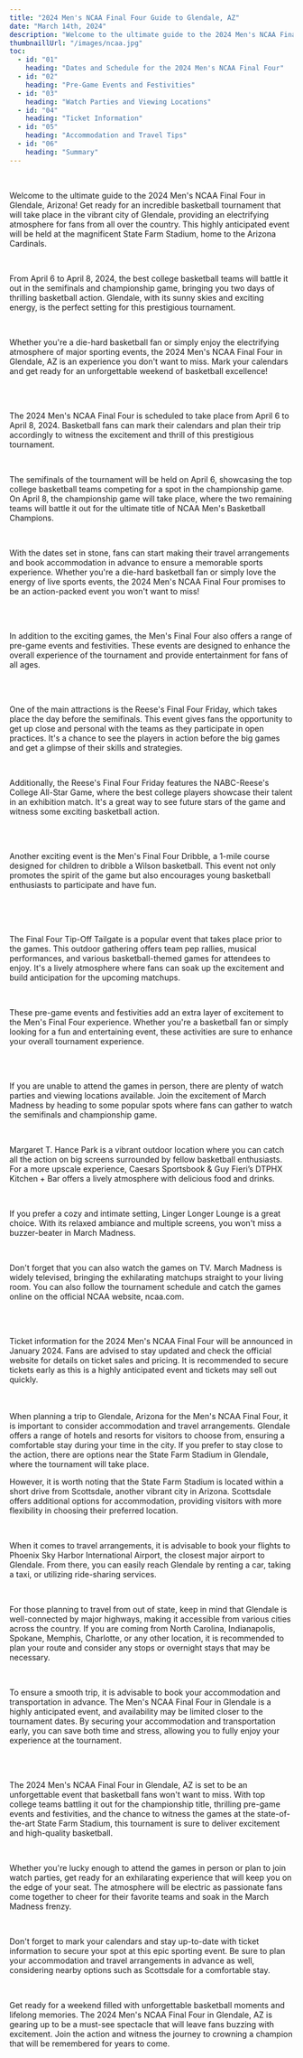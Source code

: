 ```yaml
---
title: "2024 Men's NCAA Final Four Guide to Glendale, AZ"
date: "March 14th, 2024"
description: "Welcome to the ultimate guide to the 2024 Men's NCAA Final Four in Glendale, Arizona! Get ready for an incredible basketball tournament that will take place in the vibrant city of Glendale, providing an electrifying atmosphere for fans from all over the country. This highly anticipated event will be held at the magnificent State Farm Stadium, home to the Arizona Cardinals."
thumbnaillUrl: "/images/ncaa.jpg"
toc:
  - id: "01"
    heading: "Dates and Schedule for the 2024 Men's NCAA Final Four"
  - id: "02"
    heading: "Pre-Game Events and Festivities"
  - id: "03"
    heading: "Watch Parties and Viewing Locations"
  - id: "04"
    heading: "Ticket Information"
  - id: "05"
    heading: "Accommodation and Travel Tips"
  - id: "06"
    heading: "Summary"
---
```


<SlugImage src='/images/game.png' />
<br />

Welcome to the ultimate guide to the 2024 Men's NCAA Final Four in Glendale, Arizona! Get ready for an incredible basketball tournament that will take place in the vibrant city of Glendale, providing an electrifying atmosphere for fans from all over the country. This highly anticipated event will be held at the magnificent State Farm Stadium, home to the Arizona Cardinals.

<br />

From April 6 to April 8, 2024, the best college basketball teams will battle it out in the semifinals and championship game, bringing you two days of thrilling basketball action. Glendale, with its sunny skies and exciting energy, is the perfect setting for this prestigious tournament.

<br />

Whether you're a die-hard basketball fan or simply enjoy the electrifying atmosphere of major sporting events, the 2024 Men's NCAA Final Four in Glendale, AZ is an experience you don't want to miss. Mark your calendars and get ready for an unforgettable weekend of basketball excellence!

<br />

<SlugHeading heading="Dates and Schedule for the 2024 Men's NCAA Final Four" />

<br />

The 2024 Men's NCAA Final Four is scheduled to take place from April 6 to April 8, 2024. Basketball fans can mark their calendars and plan their trip accordingly to witness the excitement and thrill of this prestigious tournament.

<br />

The semifinals of the tournament will be held on April 6, showcasing the top college basketball teams competing for a spot in the championship game. On April 8, the championship game will take place, where the two remaining teams will battle it out for the ultimate title of NCAA Men's Basketball Champions.

<br />

With the dates set in stone, fans can start making their travel arrangements and book accommodation in advance to ensure a memorable sports experience. Whether you're a die-hard basketball fan or simply love the energy of live sports events, the 2024 Men's NCAA Final Four promises to be an action-packed event you won't want to miss!

<br />

<SlugHeading heading='Pre-Game Events and Festivities' />
<br />

In addition to the exciting games, the Men's Final Four also offers a range of pre-game events and festivities. These events are designed to enhance the overall experience of the tournament and provide entertainment for fans of all ages.

<br />

<SlugHeading heading="Reese's Final Four Friday" />
<br />

One of the main attractions is the Reese's Final Four Friday, which takes place the day before the semifinals. This event gives fans the opportunity to get up close and personal with the teams as they participate in open practices. It's a chance to see the players in action before the big games and get a glimpse of their skills and strategies.

<br />

Additionally, the Reese's Final Four Friday features the NABC-Reese's College All-Star Game, where the best college players showcase their talent in an exhibition match. It's a great way to see future stars of the game and witness some exciting basketball action.

<br />

<SlugHeading heading="Men's Final Four Dribble" />
<br />

Another exciting event is the Men's Final Four Dribble, a 1-mile course designed for children to dribble a Wilson basketball. This event not only promotes the spirit of the game but also encourages young basketball enthusiasts to participate and have fun.

<br />

<SlugHeading heading='Final Four Tip-Off Tailgate' />
<br />

<SlugImage src='/images/tailgate.png' />
<br />

The Final Four Tip-Off Tailgate is a popular event that takes place prior to the games. This outdoor gathering offers team pep rallies, musical performances, and various basketball-themed games for attendees to enjoy. It's a lively atmosphere where fans can soak up the excitement and build anticipation for the upcoming matchups.

<br />

These pre-game events and festivities add an extra layer of excitement to the Men's Final Four experience. Whether you're a basketball fan or simply looking for a fun and entertaining event, these activities are sure to enhance your overall tournament experience.

<br />

<SlugHeading heading='Watch Parties and Viewing Locations' />
<br />

If you are unable to attend the games in person, there are plenty of watch parties and viewing locations available. Join the excitement of March Madness by heading to some popular spots where fans can gather to watch the semifinals and championship game.

<br />

Margaret T. Hance Park is a vibrant outdoor location where you can catch all the action on big screens surrounded by fellow basketball enthusiasts. For a more upscale experience, Caesars Sportsbook & Guy Fieri’s DTPHX Kitchen + Bar offers a lively atmosphere with delicious food and drinks.

<br />

If you prefer a cozy and intimate setting, Linger Longer Lounge is a great choice. With its relaxed ambiance and multiple screens, you won't miss a buzzer-beater in March Madness.

<br />

Don't forget that you can also watch the games on TV. March Madness is widely televised, bringing the exhilarating matchups straight to your living room. You can also follow the tournament schedule and catch the games online on the official NCAA website, ncaa.com.

<br />

<SlugHeading heading='Ticket Information' />
<br />

Ticket information for the 2024 Men's NCAA Final Four will be announced in January 2024. Fans are advised to stay updated and check the official website for details on ticket sales and pricing. It is recommended to secure tickets early as this is a highly anticipated event and tickets may sell out quickly.

<br />

<SlugHeading heading='Accommodation and Travel Tips' />
<br />
When planning a trip to Glendale, Arizona for the Men's NCAA Final Four, it is
important to consider accommodation and travel arrangements. Glendale offers a
range of hotels and resorts for visitors to choose from, ensuring a comfortable
stay during your time in the city. If you prefer to stay close to the action,
there are options near the State Farm Stadium in Glendale, where the tournament
will take place.

<br />

However, it is worth noting that the State Farm Stadium is located within a short drive from Scottsdale, another vibrant city in Arizona. Scottsdale offers additional options for accommodation, providing visitors with more flexibility in choosing their preferred location.

<br />

When it comes to travel arrangements, it is advisable to book your flights to Phoenix Sky Harbor International Airport, the closest major airport to Glendale. From there, you can easily reach Glendale by renting a car, taking a taxi, or utilizing ride-sharing services.

<br />

For those planning to travel from out of state, keep in mind that Glendale is well-connected by major highways, making it accessible from various cities across the country. If you are coming from North Carolina, Indianapolis, Spokane, Memphis, Charlotte, or any other location, it is recommended to plan your route and consider any stops or overnight stays that may be necessary.

<br />

To ensure a smooth trip, it is advisable to book your accommodation and transportation in advance. The Men's NCAA Final Four in Glendale is a highly anticipated event, and availability may be limited closer to the tournament dates. By securing your accommodation and transportation early, you can save both time and stress, allowing you to fully enjoy your experience at the tournament.

<br />

<SlugHeading heading='Summary' />
<br />

The 2024 Men's NCAA Final Four in Glendale, AZ is set to be an unforgettable event that basketball fans won't want to miss. With top college teams battling it out for the championship title, thrilling pre-game events and festivities, and the chance to witness the games at the state-of-the-art State Farm Stadium, this tournament is sure to deliver excitement and high-quality basketball.

<br />

Whether you're lucky enough to attend the games in person or plan to join watch parties, get ready for an exhilarating experience that will keep you on the edge of your seat. The atmosphere will be electric as passionate fans come together to cheer for their favorite teams and soak in the March Madness frenzy.

<br />

Don't forget to mark your calendars and stay up-to-date with ticket information to secure your spot at this epic sporting event. Be sure to plan your accommodation and travel arrangements in advance as well, considering nearby options such as Scottsdale for a comfortable stay.

<br />

Get ready for a weekend filled with unforgettable basketball moments and lifelong memories. The 2024 Men's NCAA Final Four in Glendale, AZ is gearing up to be a must-see spectacle that will leave fans buzzing with excitement. Join the action and witness the journey to crowning a champion that will be remembered for years to come.

<br />

<SlugConclusion
  copy="
As you prepare for the excitement of the 2024 Men's NCAA Final Four in Glendale, AZ, consider Nier Transportation as your go-to option for seamless travel arrangements. Whether you're flying into Phoenix Sky Harbor International Airport or need transportation to and from the State Farm Stadium, Nier Transportation has you covered. With a commitment to reliability, comfort, and convenience, Nier Transportation offers a range of transportation services to suit your needs. From airport transfers to shuttle services, their team is dedicated to ensuring you arrive at the tournament events on time and in style. Reach out to Nier Transportation directly to book your rides and make the most of your experience at the Men's NCAA Final Four. Don't let transportation logistics overshadow your excitement for the games – let Nier Transportation take care of all your transportation needs so you can focus on enjoying the thrilling basketball action and unforgettable moments of this prestigious event."
/>
